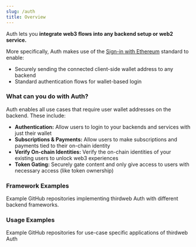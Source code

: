 ```yaml
---
slug: /auth
title: Overview
---
```



Auth lets you **integrate web3 flows into any backend setup or web2 service.**

More specifically, Auth makes use of the [Sign-in with Ethereum](https://eips.ethereum.org/EIPS/eip-4361) standard to enable:

- Securely sending the connected client-side wallet address to any backend
- Standard authentication flows for wallet-based login

### What can you do with Auth?

Auth enables all use cases that require user wallet addresses on the backend. These include:

- **Authentication:** Allow users to login to your backends and services with just their wallet
- **Subscriptions & Payments:** Allow users to make subscriptions and payments tied to their on-chain identity
- **Verify On-chain Identities:** Verify the on-chain identities of your existing users to unlock web3 experiences
- **Token Gating:** Securely gate content and only give access to users with necessary access (like token ownership)

### Framework Examples

Example GitHub repositories implementing thirdweb Auth with different backend frameworks.


<div className="row" style={{ marginTop: 24 }}>

<div className="col col--6" style={{ padding: 8 }}>
  <QuickstartCard
    name="Auth + Next"
    link="https://github.com/thirdweb-example/thirdweb-auth-next"
    description="Implement thirdweb Auth with NextJS"
    image="/assets/icons/nft.png"
  />
</div>

<div className="col col--6" style={{ padding: 8 }}>
  <QuickstartCard
    name="Auth + Express"
    link="https://github.com/thirdweb-example/thirdweb-auth-next"
    description="Implement thirdweb Auth with Express"
    image="/assets/icons/drop.png"
  />
</div>

</div>

<div className="row" style={{ marginTop: 24 }}>

<div className="col col--6" style={{ padding: 8 }}>
  <QuickstartCard
    name="Auth + Flask"
    link="https://github.com/thirdweb-example/thirdweb-auth-flask"
    description="Implement thirdweb Auth with Flask"
    image="/assets/icons/edition.png"
  />
</div>

<div className="col col--6" style={{ padding: 8 }}>
  <QuickstartCard
    name="Auth + Fiber"
    link="https://github.com/thirdweb-example/thirdweb-auth-fiber"
    description="Implement thirdweb Auth with Fiber"
    image="/assets/icons/general.png"
  />
</div>

</div>

### Usage Examples

Example GitHub repositories for use-case specific applications of thirdweb Auth

<div className="row" style={{ marginTop: 24 }}>

<div className="col col--6" style={{ padding: 8 }}>
  <QuickstartCard
    name="Token Gating"
    link="https://github.com/thirdweb-example/nft-gated-website"
    description="An example of how to make a token gated website with thirdweb Auth."
    image="/assets/icons/nft.png"
  />
</div>

<div className="col col--6" style={{ padding: 8 }}>
  <QuickstartCard
    name="Payments"
    link="https://github.com/thirdweb-example/thirdweb-stripe"
    description="An example of how to setup Stripe subscriptions with thirdweb Auth"
    image="/assets/icons/token.png"
  />
</div>

</div>
